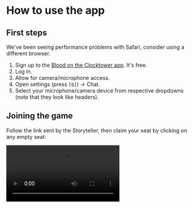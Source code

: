 
# How to use the app

## First steps

<Callout type="warning">
  We've been seeing performance problems with Safari, consider using a different browser.
</Callout>

1. Sign up to the [Blood on the Clocktower app](https://botc.app). It's free.
2. Log in.
3. Allow for camera/microphone access.
4. Open settings (press `[Q]`) → Chat.
5. Select your microphone/camera device from respective dropdowns (note that they look like headers).

<figure>
  <ImageZoom src="/tutorials/chat-settings.png" width={600} height={600} />
</figure>


## Joining the game

Follow the link sent by the Storyteller, then claim your seat by clicking on any empty seat:

  <Video src="/tutorials/claiming-seat.mp4" />

Engage in small talk until the game's ready. Or don't and find a suitable alternative.

## First night and night info

Once the game starts, you'll receive a token with your character and the first night will begin.

Here's some examples of how that can look like for different characters:

<Tabs items={['Fortune Teller', 'Scarlet Woman']}>
  <Tabs.Tab>
    <Video src="/tutorials/first-night-fortune-teller.mp4" />
  </Tabs.Tab>
  <Tabs.Tab>
    <Video src="/tutorials/first-night-scarlet-woman.mp4" />
  </Tabs.Tab>
</Tabs>

If you miss the info, you can get back to it by clicking **Night info** in the top-right corner:

![Night info button](/tutorials/ui-night-info.png)

## Taking your notes

You can treat the Grimoire you see on the screen as your personal notepad for the information you receive,
as well as characters people share with you, or any other information you might want to write down.

None of this information is visible to others.

<figure>
  <Video src="/tutorials/assigning-characters-and-reminder-tokens.mp4" />
</figure>

## Private conversations

### Night whispers

At night, you can only privately send text messages to your neighbours (that simulates real-life setting where you can only attempt to whisper to people near you). You can do that by pressing `[Enter]` and selecting the ✉️ icon displayed in the token of one of the neighbours.

<Callout type="info">
  Every message sent at night shows up to others as a little envelope being passed between two players.
</Callout>

<figure>
  <Video src="/tutorials/whisper-at-night.mp4" />
</figure>

### Private chats

During the day, you can invite anyone to have a private chat with. You do that by pressing _Request Private Chat_ (or pressing `[Enter]`) and selecting the 💬 icon on their token. They'll receive an invite and if they accept, no other player can join you without your consent.

You can leave every chat by pressing the exit icon in the _Voice_ panel, or by pressing `[Backspace]`.

<Callout type="info">
  Anyone can see where everyone is at a given moment, so people can see who everyone's talking to.
</Callout>

<figure>
  <Video src="/tutorials/private-chat.mp4" />
</figure>

### Public locations

There's also a few pre-existing rooms that people can join to have conversations in.
